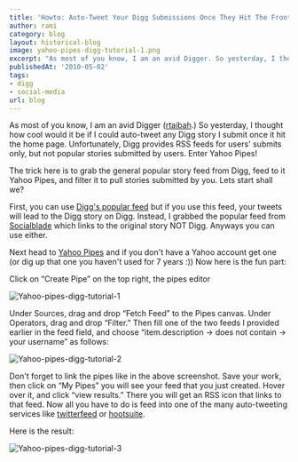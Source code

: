 ```yaml
---
title: 'Howto: Auto-Tweet Your Digg Submissions Once They Hit The Front Page'
author: rami
category: blog
layout: historical-blog
image: yahoo-pipes-digg-tutorial-1.png
excerpt: "As most of you know, I am an avid Digger. So yesterday, I thought how cool would it be if I could auto-tweet any Digg story I submit once it hit the home page. Unfortunately, Digg provides RSS feeds for users' submits only, but not popular stories submitted by users. Enter Yahoo Pipes!"
publishedAt: '2010-05-02'
tags:
- digg
- social-media
url: blog
---
```


As most of you know, I am an avid Digger ([rtaibah](http://digg.com/users/rtaibah).) So yesterday, I thought how cool would it be if I could auto-tweet any Digg story I submit once it hit the home page. Unfortunately, Digg provides RSS feeds for users' submits only, but not popular stories submitted by users. Enter Yahoo Pipes!

The trick here is to grab the general popular story feed from Digg, feed to it Yahoo Pipes, and filter it to pull stories submitted by you. Lets start shall we?

First, you can use [Digg's popular feed](http://feeds.digg.com/digg/popular.rss) but if you use this feed, your tweets will lead to the Digg story on Digg. Instead, I grabbed the popular feed from [Socialblade](http://feeds.feedburner.com/Socialblade-DiggFrontpageData) which links to the original story NOT Digg. Anyways you can use either.

Next head to [Yahoo Pipes](http://pipes.yahoo.com/pipes/) and if you don't have a Yahoo account get one (or dig up that one you haven't used for 7 years :)) Now here is the fun part:

Click on “Create Pipe” on the top right, the pipes editor

![Yahoo-pipes-digg-tutorial-1](/assets/images/content/blog/yahoo-pipes-digg-tutorial-1.png)

Under Sources, drag and drop “Fetch Feed” to the Pipes canvas. Under Operators, drag and drop “Filter.” Then fill one of the two feeds I provided earlier in the feed field, and choose “item.description -> does not contain -> your username” as follows:

![Yahoo-pipes-digg-tutorial-2](/assets/images/content/blog/yahoo-pipes-digg-tutorial-2.png)

Don't forget to link the pipes like in the above screenshot. Save your work, then click on “My Pipes” you will see your feed that you just created. Hover over it, and click “view results.” There you will get an RSS icon that links to that feed. Now all you have to do is feed into one of the many auto-tweeting services like [twitterfeed](http://twitterfeed.com) or [hootsuite](http://hootsuite.com).

Here is the result:

![Yahoo-pipes-digg-tutorial-3](/assets/images/content/blog/yahoo-pipes-digg-tutorial-3.png)

